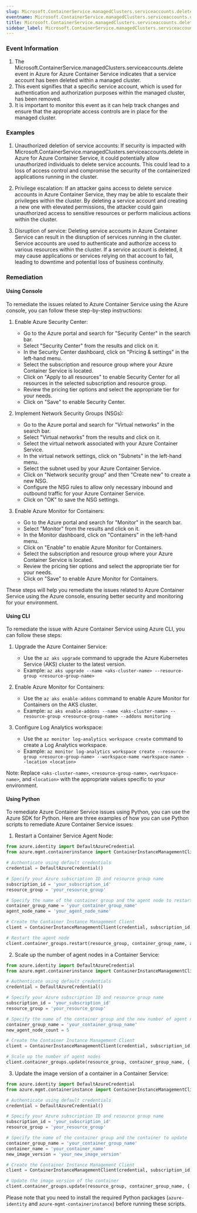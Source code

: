 ```yaml
--- 
slug: Microsoft.ContainerService.managedClusters.serviceaccounts.delete
eventname: Microsoft.ContainerService.managedClusters.serviceaccounts.delete
title: Microsoft.ContainerService.managedClusters.serviceaccounts.delete
sidebar_label: Microsoft.ContainerService.managedClusters.serviceaccounts.delete
---
```

                       
### Event Information

1. The Microsoft.ContainerService.managedClusters.serviceaccounts.delete event in Azure for Azure Container Service indicates that a service account has been deleted within a managed cluster.
2. This event signifies that a specific service account, which is used for authentication and authorization purposes within the managed cluster, has been removed.
3. It is important to monitor this event as it can help track changes and ensure that the appropriate access controls are in place for the managed cluster.


### Examples

1. Unauthorized deletion of service accounts: If security is impacted with Microsoft.ContainerService.managedClusters.serviceaccounts.delete in Azure for Azure Container Service, it could potentially allow unauthorized individuals to delete service accounts. This could lead to a loss of access control and compromise the security of the containerized applications running in the cluster.

2. Privilege escalation: If an attacker gains access to delete service accounts in Azure Container Service, they may be able to escalate their privileges within the cluster. By deleting a service account and creating a new one with elevated permissions, the attacker could gain unauthorized access to sensitive resources or perform malicious actions within the cluster.

3. Disruption of service: Deleting service accounts in Azure Container Service can result in the disruption of services running in the cluster. Service accounts are used to authenticate and authorize access to various resources within the cluster. If a service account is deleted, it may cause applications or services relying on that account to fail, leading to downtime and potential loss of business continuity.

### Remediation

#### Using Console

To remediate the issues related to Azure Container Service using the Azure console, you can follow these step-by-step instructions:

1. Enable Azure Security Center:
   - Go to the Azure portal and search for "Security Center" in the search bar.
   - Select "Security Center" from the results and click on it.
   - In the Security Center dashboard, click on "Pricing & settings" in the left-hand menu.
   - Select the subscription and resource group where your Azure Container Service is located.
   - Click on "Apply to all resources" to enable Security Center for all resources in the selected subscription and resource group.
   - Review the pricing tier options and select the appropriate tier for your needs.
   - Click on "Save" to enable Security Center.

2. Implement Network Security Groups (NSGs):
   - Go to the Azure portal and search for "Virtual networks" in the search bar.
   - Select "Virtual networks" from the results and click on it.
   - Select the virtual network associated with your Azure Container Service.
   - In the virtual network settings, click on "Subnets" in the left-hand menu.
   - Select the subnet used by your Azure Container Service.
   - Click on "Network security group" and then "Create new" to create a new NSG.
   - Configure the NSG rules to allow only necessary inbound and outbound traffic for your Azure Container Service.
   - Click on "OK" to save the NSG settings.

3. Enable Azure Monitor for Containers:
   - Go to the Azure portal and search for "Monitor" in the search bar.
   - Select "Monitor" from the results and click on it.
   - In the Monitor dashboard, click on "Containers" in the left-hand menu.
   - Click on "Enable" to enable Azure Monitor for Containers.
   - Select the subscription and resource group where your Azure Container Service is located.
   - Review the pricing tier options and select the appropriate tier for your needs.
   - Click on "Save" to enable Azure Monitor for Containers.

These steps will help you remediate the issues related to Azure Container Service using the Azure console, ensuring better security and monitoring for your environment.

#### Using CLI

To remediate the issue with Azure Container Service using Azure CLI, you can follow these steps:

1. Upgrade the Azure Container Service: 
   - Use the `az aks upgrade` command to upgrade the Azure Kubernetes Service (AKS) cluster to the latest version.
   - Example: `az aks upgrade --name <aks-cluster-name> --resource-group <resource-group-name>`

2. Enable Azure Monitor for Containers:
   - Use the `az aks enable-addons` command to enable Azure Monitor for Containers on the AKS cluster.
   - Example: `az aks enable-addons --name <aks-cluster-name> --resource-group <resource-group-name> --addons monitoring`

3. Configure Log Analytics workspace:
   - Use the `az monitor log-analytics workspace create` command to create a Log Analytics workspace.
   - Example: `az monitor log-analytics workspace create --resource-group <resource-group-name> --workspace-name <workspace-name> --location <location>`

Note: Replace `<aks-cluster-name>`, `<resource-group-name>`, `<workspace-name>`, and `<location>` with the appropriate values specific to your environment.

#### Using Python

To remediate Azure Container Service issues using Python, you can use the Azure SDK for Python. Here are three examples of how you can use Python scripts to remediate Azure Container Service issues:

1. Restart a Container Service Agent Node:
```python
from azure.identity import DefaultAzureCredential
from azure.mgmt.containerinstance import ContainerInstanceManagementClient

# Authenticate using default credentials
credential = DefaultAzureCredential()

# Specify your Azure subscription ID and resource group name
subscription_id = 'your_subscription_id'
resource_group = 'your_resource_group'

# Specify the name of the container group and the agent node to restart
container_group_name = 'your_container_group_name'
agent_node_name = 'your_agent_node_name'

# Create the Container Instance Management Client
client = ContainerInstanceManagementClient(credential, subscription_id)

# Restart the agent node
client.container_groups.restart(resource_group, container_group_name, agent_node_name)
```

2. Scale up the number of agent nodes in a Container Service:
```python
from azure.identity import DefaultAzureCredential
from azure.mgmt.containerinstance import ContainerInstanceManagementClient

# Authenticate using default credentials
credential = DefaultAzureCredential()

# Specify your Azure subscription ID and resource group name
subscription_id = 'your_subscription_id'
resource_group = 'your_resource_group'

# Specify the name of the container group and the new number of agent nodes
container_group_name = 'your_container_group_name'
new_agent_node_count = 5

# Create the Container Instance Management Client
client = ContainerInstanceManagementClient(credential, subscription_id)

# Scale up the number of agent nodes
client.container_groups.update(resource_group, container_group_name, {'agent_pool_profiles': [{'count': new_agent_node_count}]})
```

3. Update the image version of a container in a Container Service:
```python
from azure.identity import DefaultAzureCredential
from azure.mgmt.containerinstance import ContainerInstanceManagementClient

# Authenticate using default credentials
credential = DefaultAzureCredential()

# Specify your Azure subscription ID and resource group name
subscription_id = 'your_subscription_id'
resource_group = 'your_resource_group'

# Specify the name of the container group and the container to update
container_group_name = 'your_container_group_name'
container_name = 'your_container_name'
new_image_version = 'your_new_image_version'

# Create the Container Instance Management Client
client = ContainerInstanceManagementClient(credential, subscription_id)

# Update the image version of the container
client.container_groups.update(resource_group, container_group_name, {'containers': [{'name': container_name, 'image': new_image_version}]})
```

Please note that you need to install the required Python packages (`azure-identity` and `azure-mgmt-containerinstance`) before running these scripts.


 